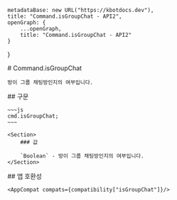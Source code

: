 
    metadataBase: new URL("https://kbotdocs.dev"),
    title: "Command.isGroupChat - API2",
    openGraph: {
        ...openGraph,
        title: "Command.isGroupChat - API2"
    }
}

<Section>
    # Command.isGroupChat

    방이 그룹 채팅방인지의 여부입니다.
</Section>
<Section>
    ## 구문

    ~~~js
    cmd.isGroupChat;
    ~~~

    <Section>
        ### 값

        `Boolean` - 방이 그룹 채팅방인지의 여부입니다.
    </Section>
</Section>
<Section>
    ## 앱 호환성

    <AppCompat compats={compatibility["isGroupChat"]}/>
</Section>